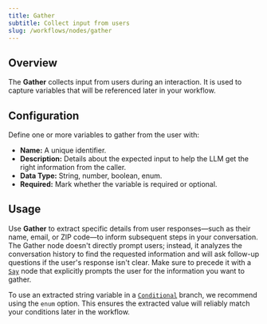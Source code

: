 ```yaml
---
title: Gather
subtitle: Collect input from users
slug: /workflows/nodes/gather
---
```


## Overview

The **Gather** collects input from users during an interaction. It is used to capture variables that will be referenced later in your workflow.

## Configuration

Define one or more variables to gather from the user with:
- **Name:** A unique identifier.
- **Description:** Details about the expected input to help the LLM get the right information from the caller.
- **Data Type:** String, number, boolean, enum.
- **Required:** Mark whether the variable is required or optional.

## Usage

Use **Gather** to extract specific details from user responses—such as their name, email, or ZIP code—to inform subsequent steps in your conversation. The Gather node doesn't directly prompt users; instead, it analyzes the conversation history to find the requested information and will ask follow-up questions if the user's response isn't clear. Make sure to precede it with a [`Say`](/workflows/nodes/say) node that explicitly prompts the user for the information you want to gather.

To use an extracted string variable in a [`Conditional`](/workflows/edges/logical-conditions) branch, we recommend using the `enum` option. This ensures the extracted value will reliably match your conditions later in the workflow.